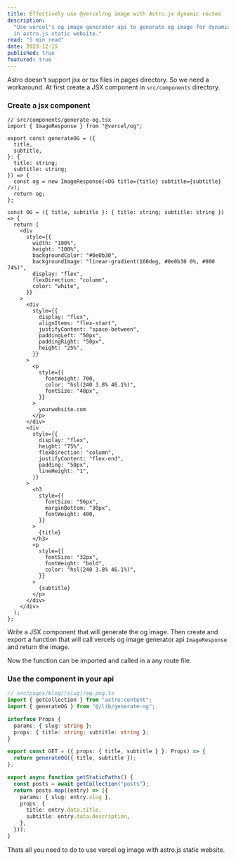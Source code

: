 ```yaml
---
title: Effectively use @vercel/og image with Astro.js dynamic routes
description:
  "Use vercel's og image generator api to generate og image for dynamic routes
  in astro.js static website."
read: "5 min read"
date: 2023-12-15
published: true
featured: true
---
```


Astro doesn't support jsx or tsx files in pages directory. So we need a
workaround. At first create a JSX component in `src/components` directory.

### Create a jsx component

```tsx
// src/components/generate-og.tsx
import { ImageResponse } from "@vercel/og";

export const generateOG = ({
  title,
  subtitle,
}: {
  title: string;
  subtitle: string;
}) => {
  const og = new ImageResponse(<OG title={title} subtitle={subtitle} />);
  return og;
};

const OG = ({ title, subtitle }: { title: string; subtitle: string }) => {
  return (
    <div
      style={{
        width: "100%",
        height: "100%",
        backgroundColor: "#0e0b30",
        backgroundImage: "linear-gradient(160deg, #0e0b30 0%, #000 74%)",
        display: "flex",
        flexDirection: "column",
        color: "white",
      }}
    >
      <div
        style={{
          display: "flex",
          alignItems: "flex-start",
          justifyContent: "space-between",
          paddingLeft: "50px",
          paddingRight: "50px",
          height: "25%",
        }}
      >
        <p
          style={{
            fontWeight: 700,
            color: "hsl(240 3.8% 46.1%)",
            fontSize: "48px",
          }}
        >
          yourwebsite.com
        </p>
      </div>
      <div
        style={{
          display: "flex",
          height: "75%",
          flexDirection: "column",
          justifyContent: "flex-end",
          padding: "50px",
          lineHeight: "1",
        }}
      >
        <h3
          style={{
            fontSize: "56px",
            marginBottom: "30px",
            fontWeight: 400,
          }}
        >
          {title}
        </h3>
        <p
          style={{
            fontSize: "32px",
            fontWeight: "bold",
            color: "hsl(240 3.8% 46.1%)",
          }}
        >
          {subtitle}
        </p>
      </div>
    </div>
  );
};
```

Write a JSX component that will generate the og image. Then create and export a
function that will call vercels og image generator api `ImageResponse` and
return the image.

Now the function can be imported and called in a any route file.

### Use the component in your api

```ts
// src/pages/blog/[slug]/og.png.ts
import { getCollection } from "astro:content";
import { generateOG } from "@/lib/generate-og";

interface Props {
  params: { slug: string };
  props: { title: string; subtitle: string };
}

export const GET = ({ props: { title, subtitle } }: Props) => {
  return generateOG({ title, subtitle });
};

export async function getStaticPaths() {
  const posts = await getCollection("posts");
  return posts.map((entry) => ({
    params: { slug: entry.slug },
    props: {
      title: entry.data.title,
      subtitle: entry.data.description,
    },
  }));
}
```

Thats all you need to do to use vercel og image with astro.js static website.
